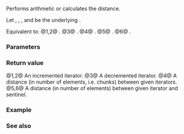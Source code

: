 {{title|operator+,-{{small|(ranges::chunk_view::''iterator'')}}}}
{{cpp/ranges/chunk_view/navbar}}

{{dcl begin}}
{{dcl|num=1|since=c++23|
friend constexpr /*iterator*/ operator+( const /*iterator*/&amp; i,
                                         difference_type pos )
    requires ranges::random_access_range&lt;Base&gt;;
}}
{{dcl|num=2|since=c++23|
friend constexpr /*iterator*/ operator+( difference_type pos,
                                         const /*iterator*/&amp; i )
    requires ranges::random_access_range&lt;Base&gt;;
}}
{{dcl|num=3|since=c++23|
friend constexpr /*iterator*/ operator-( const /*iterator*/&amp; i,
                                         difference_type pos )
    requires ranges::random_access_range&lt;Base&gt;;
}}
{{dcl|num=4|since=c++23|
friend constexpr difference_type operator-( const /*iterator*/&amp; i,
                                            const /*iterator*/&amp; j )
    requires std::sized_sentinel_for&lt;ranges::iterator_t&lt;Base&gt;,
                                     ranges::iterator_t&lt;Base&gt;&gt;;
}}
{{dcl|num=5|since=c++23|
friend constexpr difference_type operator-( std::default_sentinel_t,
                                            const /*iterator*/&amp; i )
    requires std::sized_sentinel_for&lt;ranges::sentinel_t&lt;Base&gt;,
                                     ranges::iterator_t&lt;Base&gt;&gt;;
}}
{{dcl|num=6|since=c++23|
friend constexpr difference_type operator-( const /*iterator*/&amp; i,
                                            std::default_sentinel_t )
    requires std::sized_sentinel_for&lt;ranges::sentinel_t&lt;Base&gt;,
                                     ranges::iterator_t&lt;Base&gt;&gt;;
}}
{{dcl end}}

Performs {{rlp|/|iterator}} arithmetic or calculates the distance.

Let {{tti|current_}}, {{tti|end_}}, {{tti|n_}}, and {{tti|missing_}} be the underlying {{rlp|/#Data members|data members}}.

Equivalent to:
@1,2@ {{c|1=auto r = i; r += pos; return r;}}.
@3@ {{c|1=auto r = i; r -= pos; return r;}}.
@4@ {{c|1=return (i.current_ - j.current_ + i.missing_ - j.missing_) / i.n_;}}.
@5@ {{c|1=return /*div-ceil*/(i.end_ - i.current_, i.n_);}}.
@6@ {{c|1=return -(y - x);}}.

{{cpp/hidden friend|{{tt|chunk_view::''iterator''&lt;Const&gt;}}|plural=yes}}

===Parameters===
{{par begin}}
{{par|i, j|the iterators}}
{{par|pos|the position relative to current location}}
{{par end}}

===Return value===
@1,2@ An incremented iterator.
@3@ A decremented iterator.
@4@ A distance (in number of elements, i.e. chunks) between given iterators.
@5,6@ A distance (in number of elements) between given iterator and sentinel.

===Example===
{{example}}

===See also===
{{dsc begin}}
{{dsc inc|cpp/ranges/adaptor/iterator/dsc operator arith|chunk_view}}
{{dsc end}}

{{langlinks|de|es|ja|ru|zh}}